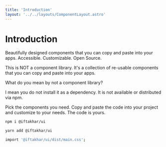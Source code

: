 ```yaml
---
title: 'Introduction'
layout: '../../layouts/ComponentLayout.astro'
---
```



# Introduction

Beautifully designed components that you can copy and paste into your apps. Accessible. Customizable. Open Source.

This is NOT a component library. It's a collection of re-usable components that you can copy and paste into your apps.

What do you mean by not a component library?

I mean you do not install it as a dependency. It is not available or distributed via npm.

Pick the components you need. Copy and paste the code into your project and customize to your needs. The code is yours.

```bash
npm i @iftakhar/ui
```

```bash
yarn add @iftakhar/ui
```

```bash
import '@iftakhar/ui/dist/main.css';
```
